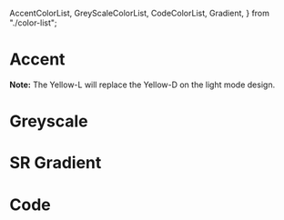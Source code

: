   AccentColorList,
  GreyScaleColorList,
  CodeColorList,
  Gradient,
} from "./color-list";

<Meta title="Colors" />

# Accent

<AccentColorList />

**Note:** The Yellow-L will replace the Yellow-D on the light mode design.

# Greyscale

<GreyScaleColorList />

# SR Gradient

<Gradient />

# Code

<CodeColorList />
